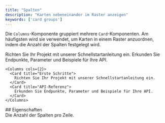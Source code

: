 ```yaml
---
title: "Spalten"
description: "Karten nebeneinander im Raster anzeigen"
keywords: ['card groups']
---
```


Die `Columns`-Komponente gruppiert mehrere `Card`-Komponenten. Am häufigsten wird sie verwendet, um Karten in einem Raster anzuordnen, indem die Anzahl der Spalten festgelegt wird.

<Columns cols={2}>
  <Card title="Erste Schritte" icon="rocket">
    Richten Sie Ihr Projekt mit unserer Schnellstartanleitung ein.
  </Card>

  <Card title="API-Referenz" icon="code">
    Erkunden Sie Endpunkte, Parameter und Beispiele für Ihre API.
  </Card>
</Columns>

```mdx Columns example
<Columns cols={2}>
  <Card title="Erste Schritte">
    Richten Sie Ihr Projekt mit unserer Schnellstartanleitung ein.
  </Card>
  <Card title="API-Referenz">
    Erkunden Sie Endpunkte, Parameter und Beispiele für Ihre API.
  </Card>
</Columns>
```


<div id="properties">
  ## Eigenschaften
</div>

<ResponseField name="cols" default={2}>
  Die Anzahl der Spalten pro Zeile.
</ResponseField>